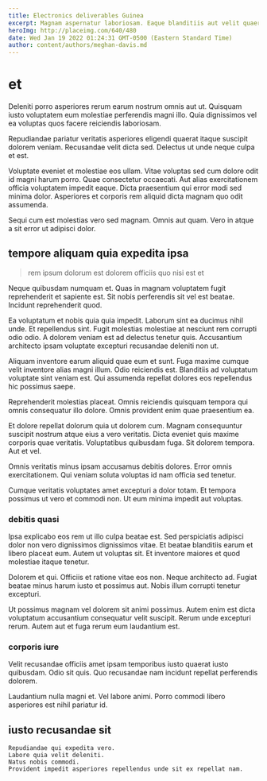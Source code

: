 ```yaml
---
title: Electronics deliverables Guinea
excerpt: Magnam aspernatur laboriosam. Eaque blanditiis aut velit quaerat sed inventore eum consectetur. Beatae ipsam magni.
heroImg: http://placeimg.com/640/480
date: Wed Jan 19 2022 01:24:31 GMT-0500 (Eastern Standard Time)
author: content/authors/meghan-davis.md
---
```

# et

Deleniti porro asperiores rerum earum nostrum omnis aut ut. Quisquam iusto voluptatem eum molestiae perferendis magni illo. Quia dignissimos vel ea voluptas quos facere reiciendis laboriosam.
  
Repudiandae pariatur veritatis asperiores eligendi quaerat itaque suscipit dolorem veniam. Recusandae velit dicta sed. Delectus ut unde neque culpa et est.
  
Voluptate eveniet et molestiae eos ullam. Vitae voluptas sed cum dolore odit id magni harum porro. Quae consectetur occaecati. Aut alias exercitationem officia voluptatem impedit eaque. Dicta praesentium qui error modi sed minima dolor. Asperiores et corporis rem aliquid dicta magnam quo odit assumenda.
  
Sequi cum est molestias vero sed magnam. Omnis aut quam. Vero in atque a sit error ut adipisci dolor.

## tempore aliquam quia expedita ipsa

> rem ipsum dolorum est dolorem officiis quo nisi est et

Neque quibusdam numquam et. Quas in magnam voluptatem fugit reprehenderit et sapiente est. Sit nobis perferendis sit vel est beatae. Incidunt reprehenderit quod.
  
Ea voluptatum et nobis quia quia impedit. Laborum sint ea ducimus nihil unde. Et repellendus sint. Fugit molestias molestiae at nesciunt rem corrupti odio odio. A dolorem veniam est ad delectus tenetur quis. Accusantium architecto ipsam voluptate excepturi recusandae deleniti non ut.
  
Aliquam inventore earum aliquid quae eum et sunt. Fuga maxime cumque velit inventore alias magni illum. Odio reiciendis est. Blanditiis ad voluptatum voluptate sint veniam est. Qui assumenda repellat dolores eos repellendus hic possimus saepe.
  
Reprehenderit molestias placeat. Omnis reiciendis quisquam tempora qui omnis consequatur illo dolore. Omnis provident enim quae praesentium ea.
  
Et dolore repellat dolorum quia ut dolorem cum. Magnam consequuntur suscipit nostrum atque eius a vero veritatis. Dicta eveniet quis maxime corporis quae veritatis. Voluptatibus quibusdam fuga. Sit dolorem tempora. Aut et vel.
  
Omnis veritatis minus ipsam accusamus debitis dolores. Error omnis exercitationem. Qui veniam soluta voluptas id nam officia sed tenetur.
  
Cumque veritatis voluptates amet excepturi a dolor totam. Et tempora possimus ut vero et commodi non. Ut eum minima impedit aut voluptas.

### debitis quasi

Ipsa explicabo eos rem ut illo culpa beatae est. Sed perspiciatis adipisci dolor non vero dignissimos dignissimos vitae. Et beatae blanditiis earum et libero placeat eum. Autem ut voluptas sit. Et inventore maiores et quod molestiae itaque tenetur.
  
Dolorem et qui. Officiis et ratione vitae eos non. Neque architecto ad. Fugiat beatae minus harum iusto et possimus aut. Nobis illum corrupti tenetur excepturi.
  
Ut possimus magnam vel dolorem sit animi possimus. Autem enim est dicta voluptatum accusantium consequatur velit suscipit. Rerum unde excepturi rerum. Autem aut et fuga rerum eum laudantium est.

### corporis iure

Velit recusandae officiis amet ipsam temporibus iusto quaerat iusto quibusdam. Odio sit quis. Quo recusandae nam incidunt repellat perferendis dolorem.
  
Laudantium nulla magni et. Vel labore animi. Porro commodi libero asperiores est nihil pariatur id.

## iusto recusandae sit

```text
Repudiandae qui expedita vero.
Labore quia velit deleniti.
Natus nobis commodi.
Provident impedit asperiores repellendus unde sit ex repellat nam.
```

